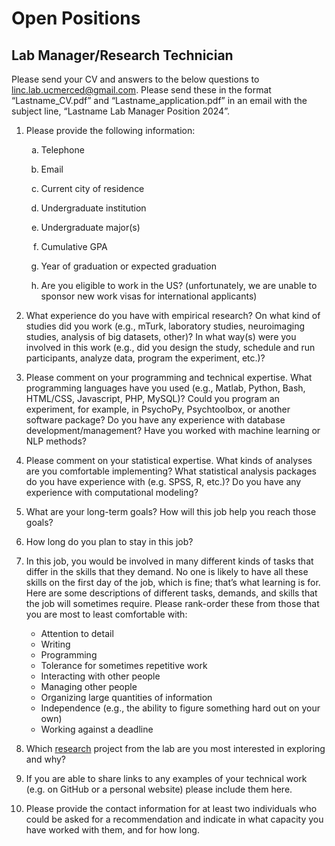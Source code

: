 # Open Positions

## Lab Manager/Research Technician

Please send your CV and answers to the below questions to [linc.lab.ucmerced@gmail.com](mailto:linc.lab.ucmerced@gmail.com). Please send these in the format “Lastname_CV.pdf” and “Lastname_application.pdf” in an email with the subject line, “Lastname Lab Manager Position 2024”.

1. Please provide the following information:
  
    a)   Telephone

    b)   Email
  
    c)   Current city of residence

    d)   Undergraduate institution

    e)   Undergraduate major(s)

    f) 	Cumulative GPA

    g)   Year of graduation or expected graduation
  
    h)   Are you eligible to work in the US? (unfortunately, we are unable to sponsor new work visas for international applicants)
  
2. What experience do you have with empirical research? On what kind of studies did you work (e.g., mTurk, laboratory studies, neuroimaging studies, analysis of big datasets, other)? In what way(s) were you involved in this work (e.g., did you design the study, schedule and run participants, analyze data, program the experiment, etc.)?

3. Please comment on your programming and technical expertise. What programming languages have you used (e.g., Matlab, Python, Bash, HTML/CSS, Javascript, PHP, MySQL)? Could you program an experiment, for example, in PsychoPy, Psychtoolbox, or another software package? Do you have any experience with database development/management? Have you worked with machine learning or NLP methods?

4. Please comment on your statistical expertise. What kinds of analyses are you comfortable implementing? What statistical analysis packages do you have experience with (e.g. SPSS, R, etc.)? Do you have any experience with computational modeling?

5. What are your long-term goals? How will this job help you reach those goals?

6. How long do you plan to stay in this job?

7. In this job, you would be involved in many different kinds of tasks that differ in the skills that they demand. No one is likely to have all these skills on the first day of the job, which is fine; that’s what learning is for. Here are some descriptions of different tasks, demands, and skills that the job will sometimes require. Please rank-order these from those that you are most to least comfortable with:

   	- Attention to detail
   	- Writing
   	- Programming
   	- Tolerance for sometimes repetitive work
   	- Interacting with other people
   	- Managing other people
   	- Organizing large quantities of information
   	- Independence (e.g., the ability to figure something hard out on your own)
   	- Working against a deadline
 
 
8. Which [research](research.qmd) project from the lab are you most interested in exploring and why? 

9. If you are able to share links to any examples of your technical work (e.g. on GitHub or a personal website) please include them here.

10. Please provide the contact information for at least two individuals who could be asked for a recommendation and indicate in what capacity you have worked with them, and for how long.
 

